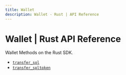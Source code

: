 ```yaml
---
title: Wallet
description: Wallet - Rust | API Reference
---
```


# Wallet | Rust API Reference

Wallet Methods on the Rust SDK.

- [`transfer_sol`](/api-reference/rust/wallet/transfer_sol)
- [`transfer_spltoken`](/api-reference/rust/wallet/transfer_spltoken)
